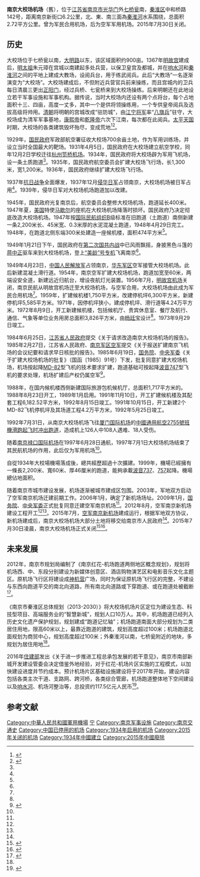 {{Infobox airport
| name         = 南京大校场机场
| nativename-a =
| nativename-r = Nánjīng Dàjiàochǎng Jīchǎng
| image        = 南京国际路机场部队营地大门 - panoramio.jpg
| IATA         = <s>NKG</s><ref name="codes">機場編號已經轉至 [[南京禄口国际机场|南京禄口国际机场]].</ref>
| ICAO         = <s>Z08T</s><ref>{{cite web |title=The Owl's Nest - Airport ICAO database - all airports and their codes for China |url=http://www.owlsnest.eu/icao.php?country=China |website=www.owlsnest.eu |access-date=2021-05-05 |archive-date=2021-05-05 |archive-url=https://web.archive.org/web/20210505062927/http://www.owlsnest.eu/icao.php?country=China |dead-url=no }}</ref><s>ZSNJ</s><ref name="codes" />
| latd = 31 | latm = 59 | lats = 54 | latNS = N
| longd=118  | longm= 48 | longs= 50 | longEW= E
| pushpin_map         = China
| pushpin_label       = 大校場機場
| pushpin_map_caption = 機場在中國的位置圖
| type         = 軍用（1934年至2015年）<br>民用（1956年至1997年）
| opened = 1934年
| closed = 2015年7月30日
| owner        =
| operator     = [[中国人民解放军空军|中国人民解放军空军]]
| city-served  = [[江蘇|江蘇]][[南京|南京]]
| location     ={{Coord|31.9972|118.8141|display=inline_region:CN}}
| elevation-m  =
| website      =
| metric-elev  = yes
| metric-rwy   = yes
| r1-number    =06/24
| r1-length-m  = 2200
| r1-surface   = [[混凝土|混凝土]]
| footnotes = 來源：{{R|南京市誌}}
}}

'''南京大校场机场'''（舊{{airport codes|NKG|ZSNJ}}），位于[[江苏省|江苏省]][[南京市|南京市]][[光华门|光华门]]外[[七桥瓮|七桥瓮]]南，[[秦淮区|秦淮区]]中和桥路142号，距离南京新街口6.2公里，北、東、南三面為[[秦淮河|秦淮河]]水系围绕，总面积2.72平方公里{{r|南京市誌|南京交通志}}。曾为军民合用机场，后为空军军用机场。2015年7月30日关闭。

==历史==
大校场位于七桥瓮以南，[[大明路_(南京)|大明路]]以东，该区域面积约900亩。1367年[[明故宫|明故宫]]建成后，[[明太祖|明太祖]]朱元璋在宫城以南建起多处兵营，以保卫皇宫及都城，并在[[响水河|响水河]]和[[秦淮河|秦淮河]]之间的平地上建成大教场，设阅兵台，用于练武阅兵。此后“大教场”一名逐渐演变为“大校场”。大校场建成后，不但附近兵营官兵前来操练，而且宫城内的卫兵每日清晨三更出[[正阳门_(南京)|正阳门]]，经过兵桥、七瓮桥来到大校场操练。后来明朝还在此地设立若干军事设施和军事机构。据传说，当时大校场内还设有两个点将台，每个占地面积十三、四亩，高度一丈多，其中一个是供将领操练用，一个专供皇帝阅兵及选拔高级将帅用。[[清朝|清朝]]将明朝的宫城改成“驻防城”，由[[江宁将军|江宁将军]]率“[[八旗兵|八旗兵]]”驻守，大校场成为清军军事基地，[[康熙帝|康熙帝]]和[[乾隆帝|乾隆帝]]六次下江南，每次都在此阅兵。[[太平天国|太平天国]]时期，大校场的各类建筑毁坏殆尽，变成荒地<ref name="js_avia">{{cite book|author=江苏省地方志编纂委员会|title=江苏省志·交通志·民航篇|publisher=江苏人民出版社|year=1996|isbn=7-214-01745-8}}</ref>{{rp|18}}<ref name=xhbyw>{{Cite web |url = http://js.xhby.net/system/2015/08/01/025726230.shtml |title = 86岁的大校场机场前天凌晨正式关闭 |author =  |date = 2015-08-01 |publisher = 新华报业网 |language =  |accessdate =  |quote =  |archive-date = 2019-10-23 |archive-url = https://web.archive.org/web/20191023184016/http://js.xhby.net/system/2015/08/01/025726230.shtml |dead-url = no }}</ref>。

1929年，[[国民政府|国民政府]]军政部航空署征收大校场700余亩土地，作为军用训练场，并设立当时全国最大的靶场。1931年4月5日，国民政府在大校场建立航空学校，同年12月2日学校迁往[[杭州|杭州]][[笕桥机场|笕桥机场]]。1934年，国民政府将大校场辟为军用飞机场，设一条土质跑道{{r|南京交通志}}<ref name=xhbyw/>。1935年，国民政府航空委员会扩建大校场飞行场，长1,300米，宽1,200米。1936年，国民政府继续扩建大校场飞行场{{r|南京交通志}}。

1937年[[抗日战争|抗日战争]]全面爆发，1937年12月[[侵华日军|侵华日军]]占领南京，大校场机场被日军占用{{r|南京交通志}}<ref name=xhbyw/>。1939年，侵华日军对大校场机场跑道加以改建{{r|南京交通志}}。

1945年，国民政府光复南京后，航空委员会整修大校场机场，跑道延长400米{{r|南京交通志}}。1947年夏，[[美国|美国]]特使[[乔治·卡特利特·马歇尔|马歇尔]]的座机在大校场机场降落时损坏。国民政府乃决定彻底改造大校场机场。1947年按[[国际民航组织|国际民航组织]]B级标准在旧跑道（土跑道）南侧新建一条2,200米长、45米宽、0.3米厚的水泥混凝土跑道，1948年4月29日完工。1948年，在跑道北侧东端300米处建造一座候机楼，面积474平方米{{r|南京交通志}}<ref name=xhbyw/>。

1949年1月21日下午，国民政府在[[第二次国共内战|第二次国共内战]]中已风雨飘摇，身披黑色斗篷的[[蒋中正|蒋中正]]驱车来到大校场机场，登上[[美龄号|“美龄”号专机]]飞离南京<ref name=xhbyw/>{{R|中央社}}{{R|臺灣蘋果日報}}。

1949年4月23日，[[中国人民解放军|中国人民解放军]]占领南京，[[华东军区|华东军区]]空军接管大校场机场。此后新建混凝土滑行道。1954年，南京空军扩建大校场机场，跑道加宽至60米，两端设安全道，新建远近归航台，增设夜航灯光装置{{r|南京交通志}}。1956年7月，[[明故宫机场|明故宫机场]]关闭，南京民航从明故宫机场迁至大校场机场，与空军合用，大校场机场由此成为军民合用机场{{r|南京交通志}}<ref name=xhbyw/>。1959年，扩建候机楼1,750平方米，改建停机坪6,300平方米，新建停机坪5,585平方米。1971年，因停机坪狭小，建成停机坪、滑行道等4.24万平方米{{r|南京交通志}}。1972年8月9日，开工新建候机楼，包括候机厅、贵宾休息室、餐厅及航行、通信、气象等单位业务用房总面积3,826平方米，由[[杨廷宝|杨廷宝]]设计<ref name="js_avia"/>{{rp|20}}。1973年9月29日竣工{{r|南京市誌}}。

1984年6月25日，[[江苏省人民政府|江苏省人民政府]]提交《关于请求改造南京大校场机场的报告》。1985年2月27日，江苏省人民政府、[[南京军区空军|南京军区空军]]提交《关于报送扩建南京飞机场的会议纪要和请求早日核批的报告》。1985年6月19日，[[中华人民共和国国务院|国务院]]、[[中央军事委员会|中央军委]]《关于扩建大校场机场的批复》（国函〔1985〕91号）下发，批复同意扩建大校场机场，机场按起降[[MD-82|MD-82]]型飞机的技术要求扩建，跑道基础可按起降[[波音747|波音747]]型飞机的要求处理，机场扩建后产权仍属空军<ref>{{Cite web |url = http://www.gov.cn/xxgk/pub/govpublic/mrlm/201308/t20130823_66266.html |title = 国务院、中央军委关于扩建大校场机场的批复 |author =  |date = 1985-06-19 |publisher = 国务院、中央军委 |language =  |accessdate =  |quote =  |archive-date = 2021-02-20 |archive-url = https://web.archive.org/web/20210220223220/http://www.gov.cn/xxgk/pub/govpublic/mrlm/201308/t20130823_66266.html }}</ref>。

1988年，在国内候机楼西侧新建国际旅游包机候机厅，总面积1,717平方米的。1988年8月23日开工，1989年1月启用{{r|南京市誌}}。1991年11月10日，开工扩建候机楼及其配套工程6,182.52平方米，1992年8月15日竣工。1991年10月15日，开工新建2个MD-82飞机停机坪及其场道工程4.2万平方米，1992年5月25日竣工{{r|南京交通志}}。

1992年7月31日，从南京大校场机场飞往[[厦门国际机场|厦门国际机场]]的[[中國通用航空|中國通用航空]][[中國通用航空2755號班機空難|2755號班機滑跑起飞时冲出跑道]]，造成机上126人中108人遇难、18人受伤{{R|南京交通志|新华日报2008|aviation-safety}}。

随着[[南京禄口国际机场|南京禄口国际机场]]在1997年6月28日通航，1997年7月1日大校场机场结束了其民航机场的作用，此后仅为军用机场{{R|南京市誌}}<ref name=xhbyw/>{{R|中安在線}}。

自從1934年大校場機場落成後，總共經歷超過十次擴建。1999年，機場已經擁有一條長2,200米、寬60米、厚46厘米的跑道，能夠承載[[波音737|波音737]]、[[波音757|757]]起降。機場總佔地面积{{convert|2,720,000|m2}}{{R|南京市誌}}。

随着南京市城市建设发展，机场逐渐被城市建成区包围。2003年，军地双方启动了空军南京机场迁建前期工作。2006年1月，确定了新机场场址。2009年1月，[[中华人民共和国国务院|国务院]]、[[中央军事委员会|中央军委]]正式批复同意迁建空军南京机场<ref name=guanbi/>。2012年8月，空军南京新机场建设工程开工<ref name=guanbi/><ref name="新浪"/>。2015年7月，[[六合马鞍机场|空军南京新机场]]建成运行，根据军地双方协议，新机场建成后，南京大校场机场大部分土地将移交给南京市人民政府<ref name=guanbi/>。2015年7月30日凌晨，南京大校场机场正式关闭{{R|中央社}}<ref name=guanbi>{{Cite web|url = http://www.njdaily.cn/2015/0731/1180839.shtml|title = 空军南京新机场建成投运 原机场昨正式关闭|author = |date = 2015-07-31|publisher = 南报网|language = |accessdate = |quote = |archive-url = https://web.archive.org/web/20151229090709/http://www.njdaily.cn/2015/0731/1180839.shtml|archive-date = 2015-12-29|dead-url = yes}}</ref><ref>{{Cite web |url = http://news.163.com/15/1123/16/B94BDDUF00014AED.html |title = 空军徐州机场迁建工程奠基 原址或成市中央活动区 |author =  |date = 2015-11-23 |publisher = 网易 |language =  |accessdate =  |quote =  |archive-url = https://web.archive.org/web/20190124001332/http://news.163.com/15/1123/16/B94BDDUF00014AED.html |archive-date = 2019-01-24 |dead-url = yes }}</ref>{{R|南京日報}}。

==未来发展==
2012年，南京市规划局编制了《南京红花-机场跑道两侧地区概念规划》，规划将机场西、中、东段分别建设为新媒体创意区、酒店购物演艺区和电影音乐文化主题区。原机场飞行区将建设成[[神机营|神机营]]广场，同时为保证原机场飞行区的完整，不建设与东西向跑道平交的南北向道路，所有南北向道路或下穿跑道、或在跑道处被截断<ref>{{cite web|title=南京红花-机场跑道两侧地区概念规划|url=http://www.njghj.gov.cn/PortalIPS/Library/DefaultSite/bbd35aea-a92c-4c5e-9ed8-653aeb8b17e7/fcf0b002-0c12-49d0-94fd-2bea2219ad76.pdf|publisher=南京市规划局|date=2012-03|access-date=2017-03-13|archive-url=https://web.archive.org/web/20170313214627/http://www.njghj.gov.cn/PortalIPS/Library/DefaultSite/bbd35aea-a92c-4c5e-9ed8-653aeb8b17e7/fcf0b002-0c12-49d0-94fd-2bea2219ad76.pdf|archive-date=2017-03-13|dead-url=yes}}</ref>。

《南京市秦淮区总体规划（2013-2030）》将大校场机场片区定位为建设生态、科技型项目、高端服务业的“智慧新城”，规划人口10万人。其中，机场跑道已经列入历史文化遗产保护规划，规划建成“跑道记忆轴”；机场跑道南面大部分规划为二类居住用地，限高60米以上，最靠近跑道的建筑，规划高度超过100米；机场跑道北面规划为商贸中心，规划高度超过100米；外秦淮河以南，七桥瓮附近的地块，多规划为居住用地<ref name=xhbyw/>。

2016年[[中华人民共和国住房和城乡建设部|住建部]]发出《关于进一步推进工程总承包发展的若干意见》，南京市南部新城开发建设管委会决定借鉴外地经验，对于红花-机场片区实施{{link-en|设计，采购和施工|Engineering, procurement, and construction|EPC模式}}的工程模式，以加快建设进度并节约成本。预计机场片区基础设施建设将于2017年开始，建设内容包括各类主次干道、支路网、跨河桥，各类综合管廊，机场跑道整体地下空间建设以及[[响水河|响水河]]、机场河整治等，总投资约117.5亿元人民币<ref>{{cite news|title=红花—机场片区总投资超百亿元 三大片区均由央企中标|url=http://nj.house.ifeng.com/detail/2017_02_27/51013930_0.shtml|publisher=凤凰房产|date=2017-02-27|accessdate=2017-03-13|archive-date=2017-03-13|archive-url=https://web.archive.org/web/20170313215928/http://nj.house.ifeng.com/detail/2017_02_27/51013930_0.shtml|dead-url=no}}</ref>。

==参考文献==
{{Reflist|2|refs=
<ref name="南京市誌">{{cite web |url=http://221.226.86.187:8080/webpic/njdfz/UpLoadFile/html/sz1_4/html/CNoame091.html |title=大校場機場 |publisher=南京市政府 |work=南京市誌 |language=zh-cn |accessdate=2015-08-01 |location=南京 |archive-date=2015-08-01 |archive-url=https://archive.is/20150801153429/http://221.226.86.187:8080/webpic/njdfz/UpLoadFile/html/sz1_4/html/CNoame091.html |dead-url=no }}</ref>
<ref name="南京交通志">{{cite book|editor=南京市地方志编纂委员会|title=南京交通志|publisher=海天出版社|year=1994年7月|ISBN=7-80615-050-1|pages=438-446,741}}</ref>
<ref name="中安在線">{{cite news | url = http://news.anhuinews.com/system/2005/02/27/001143962.shtml | title = 中安在线：南京大校场机场将实行整体搬迁 总投资约20亿 | author = 王国安 | date = 2005-02-27 | language = zh-cn | access-date = 2008-01-04 | archive-url = https://web.archive.org/web/20060308201836/http://news.anhuinews.com/system/2005/02/27/001143962.shtml | archive-date = 2006-03-08 | dead-url = yes }}</ref>
<ref name="新浪">{{cite news |url=http://news.sina.com.cn/o/2012-08-09/062124934993.shtml |title=空军南京新机场建设工程开工 |newspaper=Sina |language=zh-cn |date=2012-08-09 |accessdate=2015-08-01 |archive-date=2020-09-12 |archive-url=https://web.archive.org/web/20200912193105/http://news.sina.com.cn/o/2012-08-09/062124934993.shtml |dead-url=no }}</ref>
<ref name="南京日報">{{cite news | title = 空军南京新机场建成投运 原机场昨正式关闭 | url = http://njrb.njdaily.cn/njrb/html/2012-05/23/content_12713.htm | author = 张璐 | date = 2015-07-31 | accessdate = 2015-08-01 | location = 南京 | language = zh-cn | publisher = 南京日報 | deadurl = yes | archiveurl = https://web.archive.org/web/20120530035540/http://njrb.njdaily.cn/njrb/html/2012-05/23/content_12713.htm | archivedate = 2012-05-30 }}</ref>
<ref name="中央社">{{cite news |url= http://www.cna.com.tw/news/acn/201507310272-1.aspx |title= 南京最後的民國機場 7/30走入歷史 |date= 2015-07-31 |4=  |accessdate= 2015-08-01 |publisher= [[中央通訊社|中央社]] |location= 台北 |language= zh-tw |archive-date= 2016-03-04 |archive-url= https://web.archive.org/web/20160304113928/http://www.cna.com.tw/news/acn/201507310272-1.aspx |dead-url= no }}</ref>
<ref name="臺灣蘋果日報">{{cite news | url = http://www.appledaily.com.tw/realtimenews/article/new/20150731/659538/ | title = 1949蔣介石黯然離開南京86歲機場正式關閉 | author = 余浚安 | publisher = [[臺灣蘋果日報|臺灣蘋果日報]] | date = 2015-07-31 | location = 台北 | language = zh-tw | accessdate = 2015-08-01 | archive-date = 2016-03-04 | archive-url = https://web.archive.org/web/20160304115224/http://www.appledaily.com.tw/realtimenews/article/new/20150731/659538/ | dead-url = no }}</ref>
<ref name="新华日报2008">{{cite web|url=http://xh.xhby.net/mp1/html/2008-01/11/content_6061769.htm|title=“7·31”南京空难|date=2008年1月11日|publisher=新华日报|accessdate=2012年3月12日|deadurl=yes|archiveurl=https://web.archive.org/web/20150108213455/http://xh.xhby.net/mp1/html/2008-01/11/content_6061769.htm|archivedate=2015年1月8日}}</ref>
<ref name="aviation-safety">{{cite web|url=http://aviation-safety.net/database/record.php?id=19920731-1|title=ASN Aircraft accident Yakovlev 42D B-2755 Nanking Airport (NKG)|date=|publisher=航空安全网|accessdate=2012年3月12日|archive-date=2011年3月17日|archive-url=https://web.archive.org/web/20110317225333/http://aviation-safety.net/database/record.php?id=19920731-1|dead-url=no}}</ref>
}}

{{江苏机场}}
[[Category:中華人民共和國軍用機場|Category:中華人民共和國軍用機場]]
[[Category:江苏机场|宁]]
[[Category:南京军事设施|Category:南京军事设施]]
[[Category:南京交通史|Category:南京交通史]]
[[Category:中国已停用的机场|Category:中国已停用的机场]]
[[Category:1934年启用的机场|Category:1934年启用的机场]]
[[Category:2015年关闭的机场|Category:2015年关闭的机场]]
[[Category:1934年中國建立|Category:1934年中國建立]]
[[Category:2015年中國廢除|Category:2015年中國廢除]]